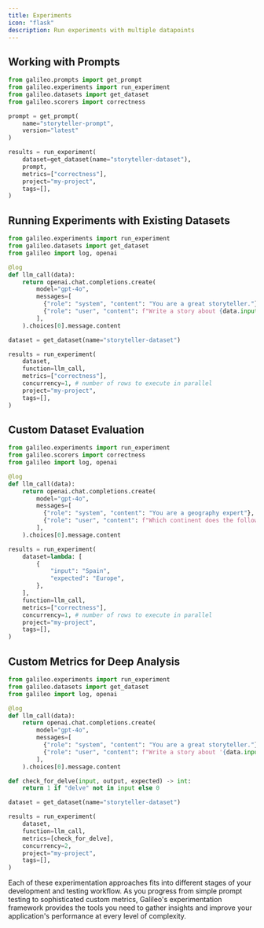 ```yaml
---
title: Experiments
icon: "flask"
description: Run experiments with multiple datapoints 
---
```


## Working with Prompts

```python
from galileo.prompts import get_prompt
from galileo.experiments import run_experiment
from galileo.datasets import get_dataset
from galileo.scorers import correctness

prompt = get_prompt(
	name="storyteller-prompt",
	version="latest"
)

results = run_experiment(
	dataset=get_dataset(name="storyteller-dataset"),
	prompt,
	metrics=["correctness"],
	project="my-project",
	tags=[],
)
```

## Running Experiments with Existing Datasets

```python
from galileo.experiments import run_experiment
from galileo.datasets import get_dataset
from galileo import log, openai

@log
def llm_call(data):
	return openai.chat.completions.create(
        model="gpt-4o",
        messages=[
          {"role": "system", "content": "You are a great storyteller."},
          {"role": "user", "content": f"Write a story about {data.input}"}
        ],
    ).choices[0].message.content

dataset = get_dataset(name="storyteller-dataset")

results = run_experiment(
	dataset,
	function=llm_call,
	metrics=["correctness"],
	concurrency=1, # number of rows to execute in parallel
	project="my-project",
	tags=[],
)
```

## Custom Dataset Evaluation

```python
from galileo.experiments import run_experiment
from galileo.scorers import correctness
from galileo import log, openai

@log
def llm_call(data):
	return openai.chat.completions.create(
        model="gpt-4o",
        messages=[
          {"role": "system", "content": "You are a geography expert"},
          {"role": "user", "content": f"Which continent does the following country belong to: {data.input}"}
        ],
    ).choices[0].message.content

results = run_experiment(
	dataset=lambda: [
        {
            "input": "Spain",
            "expected": "Europe",
        },
    ],
	function=llm_call,
	metrics=["correctness"],
	concurrency=1, # number of rows to execute in parallel
	project="my-project",
	tags=[],
)
```

## Custom Metrics for Deep Analysis

```python
from galileo.experiments import run_experiment
from galileo.datasets import get_dataset
from galileo import log, openai

@log
def llm_call(data):
	return openai.chat.completions.create(
        model="gpt-4o",
        messages=[
          {"role": "system", "content": "You are a great storyteller."},
          {"role": "user", "content": f"Write a story about '{data.input}' and make it sound like a human wrote it."}
        ],
    ).choices[0].message.content

def check_for_delve(input, output, expected) -> int:
	return 1 if "delve" not in input else 0

dataset = get_dataset(name="storyteller-dataset")

results = run_experiment(
	dataset,
	function=llm_call,
	metrics=[check_for_delve],
	concurrency=2,
	project="my-project",
	tags=[],
)
```

Each of these experimentation approaches fits into different stages of your development and testing workflow. As you progress from simple prompt testing to sophisticated custom metrics, Galileo's experimentation framework provides the tools you need to gather insights and improve your application's performance at every level of complexity.

